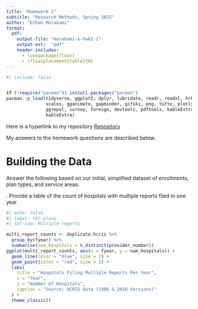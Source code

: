 ```yaml
---
title: "Homework 2"
subtitle: "Research Methods, Spring 2025"
author: "Ethan Murakami"
format:
  pdf:
    output-file: "murakami-e-hwk2-1"
    output-ext:  "pdf"
    header-includes:
      - \usepackage{float}
      - \floatplacement{table}{H}
---
```


```r
#| include: false


if (!require("pacman")) install.packages("pacman")
pacman::p_load(tidyverse, ggplot2, dplyr, lubridate, readr, readxl, hrbrthemes, fixest,
               scales, gganimate, gapminder, gifski, png, tufte, plotly, OECD,
               ggrepel, survey, foreign, devtools, pdftools, kableExtra, modelsummary,
               kableExtra)
```





Here is a hyperlink to my repository [Repository](https://github.com/bemur3/Homework-1)

My answers to the homework questions are described below. 


\newpage
# Building the Data
Answer the following based on our initial, simplified dataset of enrollments, plan types, and service areas:

\noindent 1. Provide a table of the count of hospitals with multiple reports filed in one year

```r
#| echo: false
#| label: tbl-plans
#| tbl-cap: Multiple reports

multi_report_counts <- duplicate.hcris %>%
  group_by(fyear) %>%
  summarise(num_hospitals = n_distinct(provider_number))
ggplot(multi_report_counts, aes(x = fyear, y = num_hospitals)) +
  geom_line(color = "blue", size = 1) +
  geom_point(color = "red", size = 2) +
  labs(
    title = "Hospitals Filing Multiple Reports Per Year",
    x = "Year",
    y = "Number of Hospitals",
    caption = "Source: HCRIS Data (1996 & 2010 Versions)"
  ) +
  theme_classic()

```
\newpage